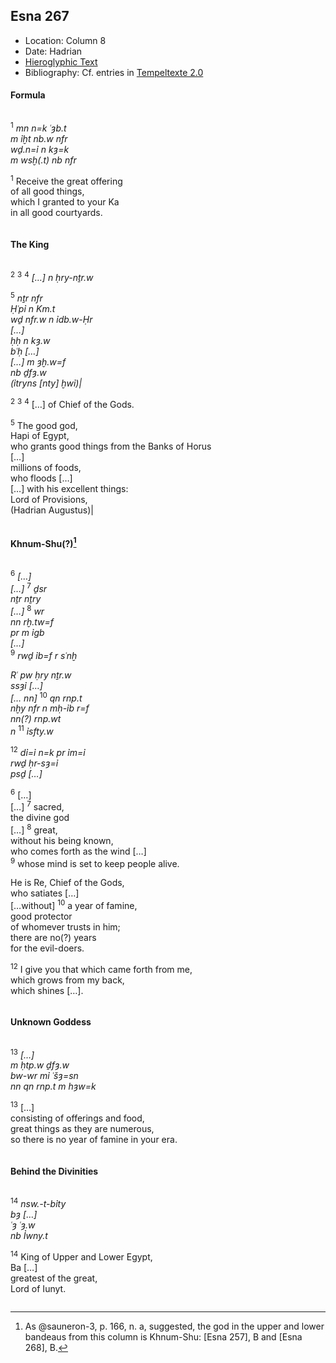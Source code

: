 ## Esna 267 {-}  
  
<style>  
  
  .col2 {  
    columns: 2 320px;         /* number of columns and width in pixels*/  
    -webkit-columns: 2 320px; /* chrome, safari */  
    -moz-columns: 2 320px;    /* firefox */  
    -webkit-column-break-inside: avoid;  
    -page-break-inside: avoid;  
    -break-inside: avoid;  
  }  
  
</style>  

- Location: Column 8
- Date: Hadrian 
- [Hieroglyphic Text](https://www.ifao.egnet.net/uploads/publications/enligne/Temples-Esna003.pdf#page=211){target="_blank"}  
- Bibliography: Cf. entries in [Tempeltexte 2.0](http://www.tempeltexte.uni-tuebingen.de/portal/#/text-detail/1071){target="_blank"}

#### Formula {-}

<div class="col2">  

^1^ *mn n=k ʿȝb.t*  
*m ỉḫt nb.w nfr*  
*wḏ.n=ỉ n kȝ=k*  
*m wsḫ(.t) nb nfr*  
  
^1^ Receive the great offering  
of all good things,  
which I granted to your Ka  
in all good courtyards.  

</div>

#### The King {-}

<div class="col2">  

^2^ ^3^ ^4^ *[...] n ḥry-nṯr.w *   
  
^5^ *nṯr nfr*  
*Ḥʿpỉ n Km.t*  
*wḏ nfr.w n ỉdb.w-Ḥr*  
*[...]*  
*ḥḥ n kȝ.w*  
*bʿḥ [...]*  
*[...] m ȝḫ.w=f*  
*nb ḏfȝ.w*  
*(ỉtryns [nty] ḫwỉ)| *  
  
^2^ ^3^ ^4^ [...] of Chief of the Gods.  
  
^5^ The good god,  
Hapi of Egypt,  
who grants good things from the Banks of Horus  
[...]  
millions of foods,  
who floods  [...]  
[...] with his excellent things:  
Lord of Provisions,  
(Hadrian Augustus)|

</div>

#### Khnum-Shu(?)[^fn-267-1] {-}

<div class="col2">  

^6^ *[...] *  
*[...]* ^7^ *ḏsr *  
*nṯr nṯry *  
*[...]* ^8^ *wr *  
*nn rḫ.tw=f*  
*pr m ỉgb *  
*[...]*  
^9^ *rwḏ ỉb=f r sʿnḫ *  
   
*Rʿ pw ḥry nṯr.w*  
*ssȝỉ [...]*  
*[... nn]* ^10^ *qn rnp.t*  
*nḫy nfr n mḥ-ỉb r=f*  
*nn(?) rnp.wt*  
*n* ^11^ *ỉsfty.w*  
   
^12^ *dỉ=ỉ n=k pr ỉm=ỉ*  
*rwḏ ḥr-sȝ=ỉ *  
*psḏ [...]*  
  
^6^ [...]  
[...] ^7^ sacred,  
the divine god  
[...] ^8^ great,  
without his being known,  
who comes forth as the wind [...]  
^9^ whose mind is set to keep people alive.  
  
He is Re, Chief of the Gods,  
who satiates [...]  
[...without] ^10^ a year of famine,  
good protector   
of whomever trusts in him;  
there are no(?) years   
for the evil-doers.  
  
^12^ I give you that which came forth from me,  
which grows from my back,  
which shines [...].
 
</div>

[^fn-267-1]: As @sauneron-3, p. 166, n. a, suggested, the god in the upper and lower bandeaus from this column is Khnum-Shu: [Esna 257], B and [Esna 268], B.

#### Unknown Goddess {-}

<div class="col2">  

^13^ *[...]*  
*m ḥtp.w ḏfȝ.w*  
*bw-wr mỉ ʿšȝ=sn*  
*nn qn rnp.t m hȝw=k*  
   
^13^ [...]   
consisting of offerings and food,  
great things as they are numerous,  
so there is no year of famine in your era.

</div>

#### Behind the Divinities {-}

<div class="col2">  

^14^ *nsw.-t-bỉty *  
*bȝ [...]*  
*ʿȝ ʿȝ.w *  
*nb Ỉwny.t*  
  
^14^ King of Upper and Lower Egypt,  
Ba [...]  
greatest of the great,  
Lord of Iunyt.
</div>
